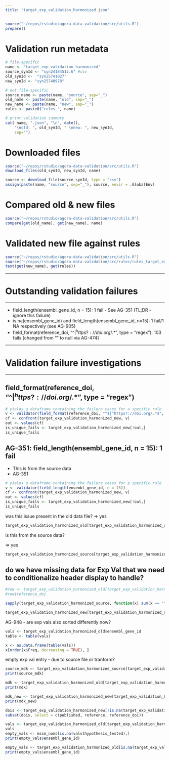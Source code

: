 ```yaml
---
title: "target_exp_validation_harmonized.json"
---
```


```r
source("~/repos/rstudio/agora-data-validation/src/utils.R")
prepare()
```

# Validation run metadata
```r
# file-specific
name <- "target_exp_validation_harmonized"
source_synId <- "syn24184512.6" #csv
old_synId <-  "syn25741027"  
new_synId <- "syn25740978"

# not file-specific
source_name <- paste(name, "source", sep="_")
old_name <- paste(name, "old", sep="_")
new_name <- paste(name, "new", sep="_")
rules <- paste0("rules_", name)

# print validation summary
cat( name, ".json", "\n", date(),
    "\nold: ", old_synId, " \nnew: ", new_synId,
    sep="")
```

# Downloaded files
```r
source("~/repos/rstudio/agora-data-validation/src/utils.R")
download_files(old_synId, new_synId, name)
```

```r
source <- download_file(source_synId, type = "csv") 
assign(paste(name, "source", sep="_"), source, envir = .GlobalEnv)
```


# Compared old & new files
```r
source("~/repos/rstudio/agora-data-validation/src/utils.R")
compare(get(old_name), get(new_name), name)
```


# Validated new file against rules
```r
source("~/repos/rstudio/agora-data-validation/src/utils.R")
source("~/repos/rstudio/agora-data-validation/src/rules/rules_target_exp_validation_harmonized.R")
test(get(new_name), get(rules))
```

***
# Outstanding validation failures
***

* field_length(ensembl_gene_id, n = 15): 1 fail - See AG-351 (TL;DR - ignore this failure)
* is.na(ensembl_gene_id) and  field_length(ensembl_gene_id, n=15): 1 fail/1 NA respectively (see AG-905)
* field_format(reference_doi, "^$|^https?://doi.org/.*$", type = "regex"): 103 fails [changed from "" to null via AG-474]

***
# Validation failure investigations
***


## field_format(reference_doi, "^$|^https?://doi.org/.*$", type = "regex")
```r
# yields a dataframe containing the failure cases for a specific rule
v <- validator(field_format(reference_doi, "^$|^https?://doi.org/.*$", type = "regex"))
cf <- confront(target_exp_validation_harmonized_new, v)
out <- values(cf)
is_unique_fails <- target_exp_validation_harmonized_new[!out,]
is_unique_fails
```


## 	AG-351: field_length(ensembl_gene_id, n = 15): 1 fail

* This is from the source data
* AG-351

```r
# yields a dataframe containing the failure cases for a specific rule
v <- validator(field_length(ensembl_gene_id, n = 15))
cf <- confront(target_exp_validation_harmonized_new, v)
out <- values(cf)
is_unique_fails <- target_exp_validation_harmonized_new[!out,]
is_unique_fails
```

was this issue present in the old data file? => yes
```r
target_exp_validation_harmonized_old[target_exp_validation_harmonized_old$ensembl_gene_id == "",]
```


is this from the source data?

=> yes 

```r
target_exp_validation_harmonized_source[target_exp_validation_harmonized_source$hgnc_symbol == "FC1 (mouse)",]
```


## do we have missing data for Exp Val that we need to conditionalize header display to handle?
```r
#row <- target_exp_validation_harmonized_old[target_exp_validation_harmonized_old$ensembl_gene_id == 'ENSG00000178209',]
#row$reference_doi

sapply(target_exp_validation_harmonized_source, function(x) sum(x == ""))
```


```r
target_exp_validation_harmonized_new[target_exp_validation_harmonized_new$ensembl_gene_id == 'ENSG00000138741',]
```


AG-948 - are exp vals also sorted differently now?

```r
vals <- target_exp_validation_harmonized_old$ensembl_gene_id
table <- table(vals)

x <- as.data.frame(table(vals))
x[order(x$Freq, decreasing = TRUE), ]
```

empty exp val entry - due to source file or tranform?
```r
source_mdk <- target_exp_validation_harmonized_source[target_exp_validation_harmonized_source$ensembl_gene_id == 'ENSG00000110492',]
print(source_mdk)

mdk <- target_exp_validation_harmonized_old[target_exp_validation_harmonized_old$ensembl_gene_id == 'ENSG00000110492',]
print(mdk)

mdk_new <- target_exp_validation_harmonized_new[target_exp_validation_harmonized_new$ensembl_gene_id == 'ENSG00000110492',]
print(mdk_new)
```


```r
dois <- target_exp_validation_harmonized_new[!is.na(target_exp_validation_harmonized_new$reference_doi),]
subset(dois, select = c(published, reference, reference_doi))
```

```r
vals <- target_exp_validation_harmonized_old[target_exp_validation_harmonized_old$team == "Emory",]
vals
empty_vals <- mssm_noms[is.na(vals$hypothesis_tested),]
print(empty_vals$ensembl_gene_id)

```

```r
empty_vals <- target_exp_validation_harmonized_old[is.na(target_exp_validation_harmonized_old$hypothesis_tested),]
print(empty_vals$ensembl_gene_id)

```